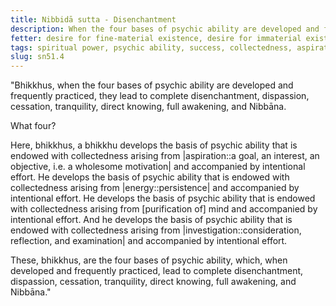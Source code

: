 ```yaml
---
title: Nibbidā sutta - Disenchantment
description: When the four bases of psychic ability are developed and frequently practiced, they lead to complete disenchantment, dispassion, cessation, tranquility, direct knowing, full awakening, and Nibbāna.
fetter: desire for fine-material existence, desire for immaterial existence, conceit, restlessness, ignorance
tags: spiritual power, psychic ability, success, collectedness, aspiration, persistence, energy, mind, investigation, reflection, close examination, sn, sn45-56, sn51
slug: sn51.4
---
```


"Bhikkhus, when the four bases of psychic ability are developed and frequently practiced, they lead to complete disenchantment, dispassion, cessation, tranquility, direct knowing, full awakening, and Nibbāna.

What four?

Here, bhikkhus, a bhikkhu develops the basis of psychic ability that is endowed with collectedness arising from |aspiration::a goal, an interest, an objective, i.e. a wholesome motivation| and accompanied by intentional effort. He develops the basis of psychic ability that is endowed with collectedness arising from |energy::persistence| and accompanied by intentional effort. He develops the basis of psychic ability that is endowed with collectedness arising from [purification of] mind and accompanied by intentional effort. And he develops the basis of psychic ability that is endowed with collectedness arising from |investigation::consideration, reflection, and examination| and accompanied by intentional effort.

These, bhikkhus, are the four bases of psychic ability, which, when developed and frequently practiced, lead to complete disenchantment, dispassion, cessation, tranquility, direct knowing, full awakening, and Nibbāna."